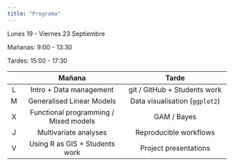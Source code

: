 ```yaml
---
title: "Programa"
---
```


Lunes 19 - Viernes 23 Septiembre 

Mañanas: 9:00 - 13:30

Tardes: 15:00 - 17:30

|     |                Mañana                  |         Tarde                          |
|:---:|:--------------------------------------:|:--------------------------------------:|
|  L  | Intro + Data management                | git / GitHub + Students work           |
|  M  | Generalised Linear Models              | Data visualisation (`ggplot2`)         |
|  X  | Functional programming / Mixed models  | GAM / Bayes                            |
|  J  | Multivariate analyses                  | Reproducible workflows                 |
|  V  | Using R as GIS + Students work         | Project presentations                  |


